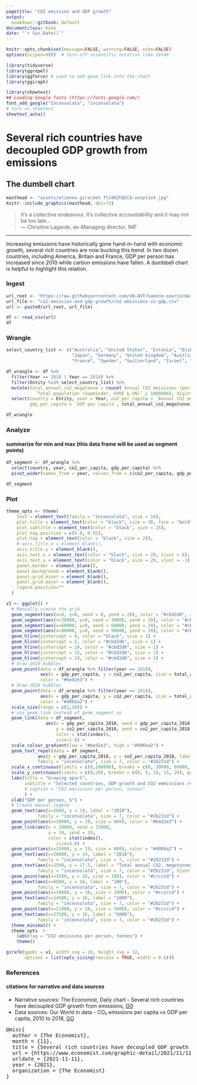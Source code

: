 ```yaml
---
pagetitle: "CO2 emission and GDP growth"
output:
  bookdown::gitbook: default
documentclass: book
date: "`r Sys.Date()`"
---
```


```r

knitr::opts_chunk$set(message=FALSE, warning=FALSE, echo=FALSE)
options(scipen=999)  # turn-off scientific notation like 1e+48

library(tidyverse)
library(ggrepel)
library(ggforce) # used to add geom_link into the chart
library(ggiraph)

library(showtext)
## Loading Google fonts (https://fonts.google.com/)
font_add_google("Inconsolata", "inconsolata")
# turn on showtext
showtext_auto()

```


# Several rich countries have decoupled GDP growth from emissions
## The dumbell chart

```r

masthead <- "assets/etienne-girardet-fti002hQCCA-unsplash.jpg"
knitr::include_graphics(masthead, dpi=72)

```

> It's a collective endeavour, it's collective accountability and it may not be too late...\
--- Christine Lagarde, ex-Managing director, IMF\

***

Increasing emissions have historically gone hand-in-hand with economic growth, several rich countries are now bucking this trend. In two dozen countries, including America, Britain and France, GDP per person has increased since 2010 while carbon emissions have fallen. A dumbbell chart is helpful to highlight this relation. 

### Ingest

```r

url_root <- "https://raw.githubusercontent.com/UN-AVT/kamino-source/main/sources/0-shared/data/"
url_file <- "co2-emission-and-gdp-growth/co2-emissions-vs-gdp.csv"
url <- paste0(url_root, url_file)

df <- read_csv(url)
df

```

### Wrangle

```r

select_country_list <- c("Australia", "United States", "Estonia", "Djibouti", "Cuba", "Barbados", "Malta", 
                         "Japan", "Germany", "United Kingdom", "Austria", "Netherlands", "Singapore", "Denmark", 
                         "France", "Sweden", "Switzerland", "Israel", "Iceland")

df_wrangle <- df %>%
  filter(Year == 2010 | Year == 2018) %>%
  filter(Entity %in% select_country_list) %>%
  mutate(total_annual_co2_megatonne = round(`Annual CO2 emissions (per capita)` * 
           `Total population (Gapminder, HYDE & UN)` / 1000000), digits = 0) %>%
  select(country = Entity, year = Year, co2_per_capita = `Annual CO2 emissions (per capita)`,
         gdp_per_capita = `GDP per capita`, total_annual_co2_megatonne)

df_wrangle

```

### Analyze
#### summarize for min and max (this data frame will be used as segment points)

```r

df_segment <- df_wrangle %>%
  select(country, year, co2_per_capita, gdp_per_capita) %>%
  pivot_wider(names_from = year, values_from = c(co2_per_capita, gdp_per_capita))

df_segment


```

### Plot

```r

theme_opts <- theme(
    text = element_text(family = "inconsolata", size = 16), 
    plot.title = element_text(color = "black", size = 30, face = "bold"),
    plot.subtitle = element_text(color = "black", size = 25),
    plot.tag.position = c(0.8, 0.92),
    plot.tag = element_text(color = "black", size = 20),
    # axis.title.x = element_blank(),
    axis.title.y = element_blank(),
    axis.text.x = element_text(color = "black", size = 20, vjust = 6),
    axis.text.y = element_text(color = "black", size = 20, vjust = -1),
    panel.border = element_blank(),
    panel.background = element_blank(),
    panel.grid.minor = element_blank(),
    panel.grid.major = element_blank(),
    legend.position=""
  )

v1 <- ggplot() +
  # Manually create the grid
  geom_segment(aes(x=0, y=0, xend = 0, yend = 20), color = "#cbd2d6", size = 1) +
  geom_segment(aes(x=30000, y=0, xend = 30000, yend = 20), color = "#cbd2d6", size = 1) +
  geom_segment(aes(x=60000, y=0, xend = 60000, yend = 20), color = "#cbd2d6", size = 1) +
  geom_segment(aes(x=90000, y=0, xend = 90000, yend = 20), color = "#cbd2d6", size = 1) +
  geom_hline(yintercept = 0, color = "black", size = 1) +
  geom_hline(yintercept = 5, color = "#cbd2d6", size = 1) +
  geom_hline(yintercept = 10, color = "#cbd2d6", size = 1) +
  geom_hline(yintercept = 15, color = "#cbd2d6", size = 1) +
  geom_hline(yintercept = 20, color = "#cbd2d6", size = 1) +
  # draw 2010 bubbles
  geom_point(data = df_wrangle %>% filter(year == 2010), 
             aes(x = gdp_per_capita, y = co2_per_capita, size = total_annual_co2_megatonne), 
             color = "#bed2e3") +
  # draw 2018 bubbles
  geom_point(data = df_wrangle %>% filter(year == 2018), 
             aes(x = gdp_per_capita, y = co2_per_capita, size = total_annual_co2_megatonne), 
             color = "#406ba2") +
  scale_size(range = c(2,30)) +
  # use geom_link instead of geom_segment so 
  geom_link(data = df_segment, 
               aes(x = gdp_per_capita_2010, xend = gdp_per_capita_2018, 
                   y = co2_per_capita_2010, yend = co2_per_capita_2018, 
                   color = stat(index)), 
                   size=1.0) +
  scale_colour_gradient(low = "#bed2e3", high = "#406ba2") +
  geom_text_repel(data = df_segment, 
            aes(x = gdp_per_capita_2018, y = co2_per_capita_2018, label = country),
            family = "inconsolata", size = 7, color = "#26231d") +
  scale_x_continuous(limits = c(0,100000), breaks = c(0, 30000, 60000, 90000), labels = c("0", "30,000", "60,000", "90,000")) +
  scale_y_continuous(limits = c(0,20), breaks = c(0, 5, 10, 15, 20), position = "right") +
  labs(title = "Growing apart",
       subtitle = "Selected countries, GDP growth and CO2 emmissions reductions",
       # caption = "CO2 emissions per person, tonnes"
       ) +
  xlab("GDP per person, $") +
  # Create manual legend
  geom_text(aes(x=5000, y = 19, label = "2010"),
            family = "inconsolata", size = 7, color = "#26231d") +
  geom_point(aes(x=10000, y = 19, size = 800), color = "#bed2e3") +
  geom_link(aes(x = 10000, xend = 15000,
                y = 19, yend = 19,
                color = stat(index)), 
                   size=4.0) +
  geom_point(aes(x=15000, y = 19, size = 800), color = "#406ba2") +
  geom_text(aes(x=20000, y = 19, label = "2018"),
            family = "inconsolata", size = 7, color = "#26231d") +
  geom_text(aes(x=2500, y = 17.5, label = "Total annual CO2, megatonnes"),
            family = "inconsolata", size = 7, color = "#26231d", hjust = 0) +
  geom_point(aes(x=3500, y = 16, size = 100), color = "#cccccd") +
  geom_text(aes(x=6000, y = 16, label = "100"),
            family = "inconsolata", size = 7, color = "#26231d") +
  geom_point(aes(x=10000, y = 16, size = 1000), color = "#cccccd") +
  geom_text(aes(x=14500, y = 16, label = "1000"),
            family = "inconsolata", size = 7, color = "#26231d") +
  geom_point(aes(x=21000, y = 16, size = 5000), color = "#cccccd") +
  geom_text(aes(x=27500, y = 16, label = "5000"),
            family = "inconsolata", size = 7, color = "#26231d") +
  theme_minimal() + 
  theme_opts  +
    labs(tag = "CO2 emissions per person, tonnes") +
    theme()

girafe(ggobj = v1, width_svg = 16, height_svg = 12,
       options = list(opts_sizing(rescale = TRUE, width = 0.6)))

```

### References
#### citations for narrative and data sources

* Narrative sources: The Economist, Daily chart - Several rich countries have decoupled GDP growth from emissions, [GO](https://www.economist.com/graphic-detail/2021/11/11/several-rich-countries-have-decoupled-gdp-growth-from-emissions){target="_blank"}
* Data sources: Our World in data - CO₂ emissions per capita vs GDP per capita, 2010 to 2018, [GO](https://ourworldindata.org/grapher/co2-emissions-vs-gdp?time=2010..2018){target="_blank"}

<pre>
@misc{
  author = {The Economist},
  month = {11},
  title = {Several rich countries have decoupled GDP growth from emissions},
  url = {https://www.economist.com/graphic-detail/2021/11/11/several-rich-countries-have-decoupled-gdp-growth-from-emissions},
  urldate = {2021-11-11},
  year = {2021},
  organization = {The Economist}
}
</pre>

